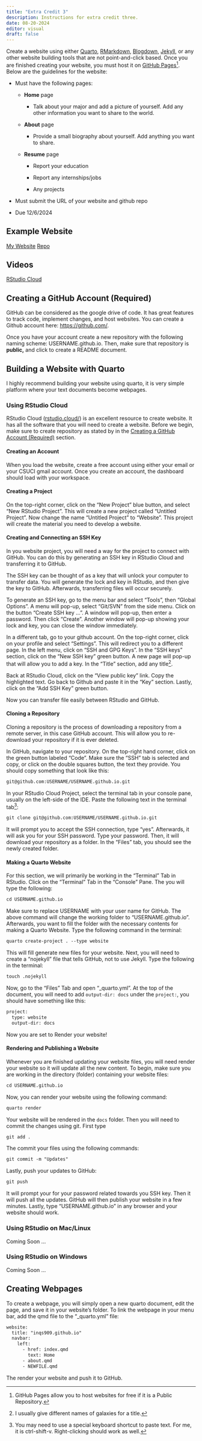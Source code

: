 ```yaml
---
title: "Extra Credit 3"
description: Instructions for extra credit three.
date: 08-20-2024
editor: visual
draft: false
---
```


Create a website using either [Quarto](https://quarto.org/), [RMarkdown](https://rmarkdown.rstudio.com/), [Blogdown](https://bookdown.org/yihui/blogdown/), [Jekyll](https://docs.github.com/en/pages/setting-up-a-github-pages-site-with-jekyll), or any other website building tools that are not point-and-click based. Once you are finished creating your website, you must host it on [GitHub Pages](https://pages.github.com/)[^1]. Below are the guidelines for the website:

[^1]: GitHub Pages allow you to host websites for free if it is a Public Repository.

-   Must have the following pages:

    -   **Home** page

        -   Talk about your major and add a picture of yourself. Add any other information you want to share to the world.

    -   **About** page

        -   Provide a small biography about yourself. Add anything you want to share.

    -   **Resume** page

        -   Report your education

        -   Report any internships/jobs

        -   Any projects

-   Must submit the URL of your website and github repo

-   Due 12/6/2024

## Example Website

[My Website](https://www.inqs.info) [Repo](https://gitlab.com/inqs909/inqs909.gitlab.io)

## Videos

[RStudio Cloud](https://drive.google.com/file/d/1v_I6qCF2VwSstvq_5g23i2pDzIfSrmUN/view?usp=sharing)

## Creating a GitHub Account (Required) {#GitHub}

GitHub can be considered as the google drive of code. It has great features to track code, implement changes, and host websites. You can create a Github account here: <https://github.com/>.

Once you have your account create a new repository with the following naming scheme: USERNAME.github.io. Then, make sure that repository is **public,** and click to create a README document.

## Building a Website with Quarto

I highly recommend building your website using quarto, it is very simple platform where your text documents become webpages.

### Using RStudio Cloud

RStudio Cloud ([rstudio.cloud/](https://rstudio.cloud/)) is an excellent resource to create website. It has all the software that you will need to create a website. Before we begin, make sure to create repository as stated by in the [Creating a GitHub Account (Required)](#GitHub) section.

#### Creating an Account

When you load the website, create a free account using either your email or your CSUCI gmail account. Once you create an account, the dashboard should load with your workspace.

#### Creating a Project

On the top-right corner, click on the "New Project" blue button, and select "New RStudio Project". This will create a new project called "Untitled Project". Now change the name "Untitled Project" to "Website". This project will create the material you need to develop a website.

#### Creating and Connecting an SSH Key

In you website project, you will need a way for the project to connect with GitHub. You can do this by generating an SSH key in RStudio Cloud and transferring it to GitHub.

The SSH key can be thought of as a key that will unlock your computer to transfer data. You will generate the lock and key in RStudio, and then give the key to GitHub. Afterwards, transferring files will occur securely.

To generate an SSH key, go to the menu bar and select "Tools", then "Global Options". A menu will pop-up, select "Git/SVN" from the side menu. Click on the button "Create SSH key ...". A window will pop-up, then enter a password. Then click "Create". Another window will pop-up showing your lock and key, you can close the window immediately.

In a different tab, go to your github account. On the top-right corner, click on your profile and select "Settings". This will redirect you to a different page. In the left menu, click on "SSH and GPG Keys". In the "SSH keys" section, click on the "New SSH key" green button. A new page will pop-up that will allow you to add a key. In the "Title" section, add any title[^2].

[^2]: I usually give different names of galaxies for a title.

Back at RStudio Cloud, click on the "View public key" link. Copy the highlighted text. Go back to Github and paste it in the "Key" section. Lastly, click on the "Add SSH Key" green button.

Now you can transfer file easily between RStudio and GitHub.

#### Cloning a Repository

Cloning a repository is the process of downloading a repository from a remote server, in this case GitHub account. This will allow you to re-download your repository if it is ever deleted.

In GitHub, navigate to your repository. On the top-right hand corner, click on the green button labeled "Code". Make sure the "SSH" tab is selected and copy, or click on the double squares button, the text they provide. You should copy something that look like this:

``` default
git@github.com:USERNAME/USERNAME.github.io.git 
```

In your RStudio Cloud Project, select the terminal tab in your console pane, usually on the left-side of the IDE. Paste the following text in the terminal tab[^3]:

[^3]: You may need to use a special keyboard shortcut to paste text. For me, it is ctrl-shift-v. Right-clicking should work as well.

``` default
git clone git@github.com:USERNAME/USERNAME.github.io.git
```

It will prompt you to accept the SSH connection, type "yes". Afterwards, it will ask you for your SSH password. Type your password. Then, it will download your repository as a folder. In the "Files" tab, you should see the newly created folder.

#### Making a Quarto Website

For this section, we will primarily be working in the "Terminal" Tab in RStudio. Click on the "Terminal" Tab in the "Console" Pane. The you will type the following:

``` default
cd USERNAME.github.io
```

Make sure to replace USERNAME with your user name for GitHub. The above command will change the working folder to "USERNAME.github.io". Afterwards, you want to fill the folder with the necessary contents for making a Quarto Website. Type the following command in the terminal:

``` default
quarto create-project . --type website
```

This will fill generate new files for your website. Next, you will need to create a "nojekyll" file that tells GitHub, not to use Jekyll. Type the following in the terminal:

``` default
touch .nojekyll
```

Now, go to the "Files" Tab and open "\_quarto.yml". At the top of the document, you will need to add `output-dir: docs` under the `project:`, you should have something like this:

``` default
project:
  type: website
  output-dir: docs
```

Now you are set to Render your website!

#### Rendering and Publishing a Website

Whenever you are finished updating your website files, you will need render your website so it will update all the new content. To begin, make sure you are working in the directory (folder) containing your website files:

``` default
cd USERNAME.github.io
```

Now, you can render your website using the following command:

``` default
quarto render
```

Your website will be rendered in the `docs` folder. Then you will need to commit the changes using git. First type

``` default
git add .
```

The commit your files using the following commands:

``` default
git commit -m "Updates"
```

Lastly, push your updates to GitHub:

``` default
git push
```

It will prompt your for your password related towards you SSH key. Then it will push all the updates. GitHub will then publish your website in a few minutes. Lastly, type "USERNAME.github.io" in any browser and your website should work.

### Using RStudio on Mac/Linux

Coming Soon ...

### Using RStudio on Windows

Coming Soon ...

## Creating Webpages

To create a webpage, you will simply open a new quarto document, edit the page, and save it in your website's folder. To link the webpage in your menu bar, add the qmd file to the "\_quarto.yml" file:

``` default
website:
  title: "inqs909.github.io"
  navbar:
    left:
      - href: index.qmd
        text: Home
      - about.qmd
      - NEWFILE.qmd
```

The render your website and push it to GitHub.
